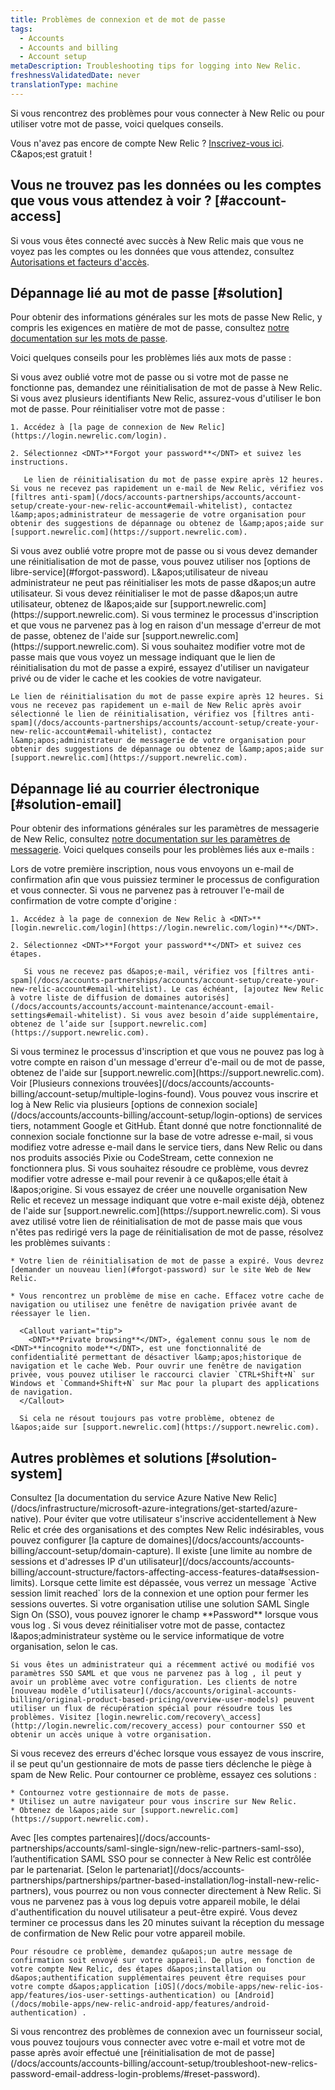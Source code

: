 ```yaml
---
title: Problèmes de connexion et de mot de passe
tags:
  - Accounts
  - Accounts and billing
  - Account setup
metaDescription: Troubleshooting tips for logging into New Relic.
freshnessValidatedDate: never
translationType: machine
---
```


Si vous rencontrez des problèmes pour vous connecter à New Relic ou pour utiliser votre mot de passe, voici quelques conseils.

Vous n&apos;avez pas encore de compte New Relic ? [Inscrivez-vous ici](https://newrelic.com/signup). C&amp;apos;est gratuit !

## Vous ne trouvez pas les données ou les comptes que vous vous attendez à voir ? [#account-access]

Si vous vous êtes connecté avec succès à New Relic mais que vous ne voyez pas les comptes ou les données que vous attendez, consultez [Autorisations et facteurs d&apos;accès](/docs/accounts/accounts-billing/general-account-settings/factors-affecting-access-features-data#account-access).

## Dépannage lié au mot de passe [#solution]

Pour obtenir des informations générales sur les mots de passe New Relic, y compris les exigences en matière de mot de passe, consultez [notre documentation sur les mots de passe](/docs/accounts/accounts/account-maintenance/change-passwords-user-preferences).

Voici quelques conseils pour les problèmes liés aux mots de passe :

<CollapserGroup>
  <Collapser id="forgot-password" title="Mot de passe oublié ou le mot de passe ne fonctionne pas">
    Si vous avez oublié votre mot de passe ou si votre mot de passe ne fonctionne pas, demandez une réinitialisation de mot de passe à New Relic. Si vous avez plusieurs identifiants New Relic, assurez-vous d&apos;utiliser le bon mot de passe. Pour réinitialiser votre mot de passe :

    1. Accédez à [la page de connexion de New Relic](https://login.newrelic.com/login).

    2. Sélectionnez <DNT>**Forgot your password**</DNT> et suivez les instructions.

       Le lien de réinitialisation du mot de passe expire après 12 heures. Si vous ne recevez pas rapidement un e-mail de New Relic, vérifiez vos [filtres anti-spam](/docs/accounts-partnerships/accounts/account-setup/create-your-new-relic-account#email-whitelist), contactez l&amp;apos;administrateur de messagerie de votre organisation pour obtenir des suggestions de dépannage ou obtenez de l&amp;apos;aide sur [support.newrelic.com](https://support.newrelic.com).
  </Collapser>

  <Collapser id="reset-password" title="Réinitialiser le mot de passe">
    Si vous avez oublié votre propre mot de passe ou si vous devez demander une réinitialisation de mot de passe, vous pouvez utiliser nos [options de libre-service](#forgot-password). L&amp;apos;utilisateur de niveau administrateur ne peut pas réinitialiser les mots de passe d&amp;apos;un autre utilisateur. Si vous devez réinitialiser le mot de passe d&amp;apos;un autre utilisateur, obtenez de l&amp;apos;aide sur [support.newrelic.com](https://support.newrelic.com).
  </Collapser>

  <Collapser id="account-login-errors" title="Message d'erreur de mot de passe">
    Si vous terminez le processus d&apos;inscription et que vous ne parvenez pas à log en raison d&apos;un message d&apos;erreur de mot de passe, obtenez de l&apos;aide sur [support.newrelic.com](https://support.newrelic.com).
  </Collapser>

  <Collapser id="expired-password" title="Le lien de réinitialisation du mot de passe a expiré">
    Si vous souhaitez modifier votre mot de passe mais que vous voyez un message indiquant que le lien de réinitialisation du mot de passe a expiré, essayez d&apos;utiliser un navigateur privé ou de vider le cache et les cookies de votre navigateur.

    Le lien de réinitialisation du mot de passe expire après 12 heures. Si vous ne recevez pas rapidement un e-mail de New Relic après avoir sélectionné le lien de réinitialisation, vérifiez vos [filtres anti-spam](/docs/accounts-partnerships/accounts/account-setup/create-your-new-relic-account#email-whitelist), contactez l&amp;apos;administrateur de messagerie de votre organisation pour obtenir des suggestions de dépannage ou obtenez de l&amp;apos;aide sur [support.newrelic.com](https://support.newrelic.com).
  </Collapser>
</CollapserGroup>

## Dépannage lié au courrier électronique [#solution-email]

Pour obtenir des informations générales sur les paramètres de messagerie de New Relic, consultez [notre documentation sur les paramètres de messagerie](/docs/accounts/accounts/account-maintenance/account-email-settings). Voici quelques conseils pour les problèmes liés aux e-mails :

<CollapserGroup>
  <Collapser id="no-confirmation-email" title="Je n'ai pas reçu d'e-mail de confirmation de nouveau compte">
    Lors de votre première inscription, nous vous envoyons un e-mail de confirmation afin que vous puissiez terminer le processus de configuration et vous connecter. Si vous ne parvenez pas à retrouver l&apos;e-mail de confirmation de votre compte d&apos;origine :

    1. Accédez à la page de connexion de New Relic à <DNT>**[login.newrelic.com/login](https://login.newrelic.com/login)**</DNT>.

    2. Sélectionnez <DNT>**Forgot your password**</DNT> et suivez ces étapes.

       Si vous ne recevez pas d&apos;e-mail, vérifiez vos [filtres anti-spam](/docs/accounts-partnerships/accounts/account-setup/create-your-new-relic-account#email-whitelist). Le cas échéant, [ajoutez New Relic à votre liste de diffusion de domaines autorisés](/docs/accounts/accounts/account-maintenance/account-email-settings#email-whitelist). Si vous avez besoin d’aide supplémentaire, obtenez de l’aide sur [support.newrelic.com](https://support.newrelic.com).
  </Collapser>

  <Collapser id="forgot-email" title="L'adresse e-mail ne fonctionne pas ou autre message d'erreur">
    Si vous terminez le processus d&apos;inscription et que vous ne pouvez pas log à votre compte en raison d&apos;un message d&apos;erreur d&apos;e-mail ou de mot de passe, obtenez de l&apos;aide sur [support.newrelic.com](https://support.newrelic.com).
  </Collapser>

  <Collapser id="verify-email" title="Plusieurs identifiants trouvés : demande de vérification de l'e-mail">
    Voir [Plusieurs connexions trouvées](/docs/accounts/accounts-billing/account-setup/multiple-logins-found).
  </Collapser>

  <Collapser id="social-login" title="Problèmes de messagerie liés à la connexion sociale (Google, GitHub)">
    Vous pouvez vous inscrire et log à New Relic via plusieurs [options de connexion sociale](/docs/accounts/accounts-billing/account-setup/login-options) de services tiers, notamment Google et GitHub. Étant donné que notre fonctionnalité de connexion sociale fonctionne sur la base de votre adresse e-mail, si vous modifiez votre adresse e-mail dans le service tiers, dans New Relic ou dans nos produits associés Pixie ou CodeStream, cette connexion ne fonctionnera plus. Si vous souhaitez résoudre ce problème, vous devrez modifier votre adresse e-mail pour revenir à ce qu&amp;apos;elle était à l&amp;apos;origine.
  </Collapser>

  <Collapser id="account-exists" title="J'ai reçu un message indiquant que l'e-mail existe déjà">
    Si vous essayez de créer une nouvelle organisation New Relic et recevez un message indiquant que votre e-mail existe déjà, obtenez de l&apos;aide sur [support.newrelic.com](https://support.newrelic.com).
  </Collapser>

  <Collapser id="link-redirect" title="Le lien de courrier électronique ne redirige pas vers la page de réinitialisation du mot de passe">
    Si vous avez utilisé votre lien de réinitialisation de mot de passe mais que vous n&apos;êtes pas redirigé vers la page de réinitialisation de mot de passe, résolvez les problèmes suivants :

    * Votre lien de réinitialisation de mot de passe a expiré. Vous devrez [demander un nouveau lien](#forgot-password) sur le site Web de New Relic.

    * Vous rencontrez un problème de mise en cache. Effacez votre cache de navigation ou utilisez une fenêtre de navigation privée avant de réessayer le lien.

      <Callout variant="tip">
        <DNT>**Private browsing**</DNT>, également connu sous le nom de <DNT>**incognito mode**</DNT>, est une fonctionnalité de confidentialité permettant de désactiver l&amp;apos;historique de navigation et le cache Web. Pour ouvrir une fenêtre de navigation privée, vous pouvez utiliser le raccourci clavier `CTRL+Shift+N` sur Windows et `Command+Shift+N` sur Mac pour la plupart des applications de navigation.
      </Callout>

      Si cela ne résout toujours pas votre problème, obtenez de l&apos;aide sur [support.newrelic.com](https://support.newrelic.com).
  </Collapser>
</CollapserGroup>

## Autres problèmes et solutions [#solution-system]

<CollapserGroup>
  <Collapser id="azure-login" title="Impossible log au compte Azure Native New Relic Service">
    Consultez [la documentation du service Azure Native New Relic](/docs/infrastructure/microsoft-azure-integrations/get-started/azure-native).
  </Collapser>

  <Collapser id="domain-capture" title="Vous souhaitez capturer l'utilisateur d'une organisation lors de son inscription">
    Pour éviter que votre utilisateur s&apos;inscrive accidentellement à New Relic et crée des organisations et des comptes New Relic indésirables, vous pouvez configurer [la capture de domaines](/docs/accounts/accounts-billing/account-setup/domain-capture).
  </Collapser>

  <Collapser id="active-session-limit" title="Limite de session active dépassée">
    Il existe [une limite au nombre de sessions et d&apos;adresses IP d&apos;un utilisateur](/docs/accounts/accounts-billing/account-structure/factors-affecting-access-features-data#session-limits). Lorsque cette limite est dépassée, vous verrez un message `Active session limit reached` lors de la connexion et une option pour fermer les sessions ouvertes.
  </Collapser>

  <Collapser id="two-week-option" title="Impossible log en raison de problèmes d'authentification unique (SSO) SAML">
    Si votre organisation utilise une solution SAML Single Sign On (SSO), vous pouvez ignorer le champ <DNT>**Password**</DNT> lorsque vous vous log . Si vous devez réinitialiser votre mot de passe, contactez l&amp;apos;administrateur système ou le service informatique de votre organisation, selon le cas.

    Si vous êtes un administrateur qui a récemment activé ou modifié vos paramètres SSO SAML et que vous ne parvenez pas à log , il peut y avoir un problème avec votre configuration. Les clients de notre [nouveau modèle d’utilisateur](/docs/accounts/original-accounts-billing/original-product-based-pricing/overview-user-models) peuvent utiliser un flux de récupération spécial pour résoudre tous les problèmes. Visitez [login.newrelic.com/recovery\_access](http://login.newrelic.com/recovery_access) pour contourner SSO et obtenir un accès unique à votre organisation.
  </Collapser>

  <Collapser id="failure-errors" title="Des erreurs de défaillance du système empêchent la connexion">
    Si vous recevez des erreurs d&apos;échec lorsque vous essayez de vous inscrire, il se peut qu&apos;un gestionnaire de mots de passe tiers déclenche le piège à spam de New Relic. Pour contourner ce problème, essayez ces solutions :

    * Contournez votre gestionnaire de mots de passe.
    * Utilisez un autre navigateur pour vous inscrire sur New Relic.
    * Obtenez de l&apos;aide sur [support.newrelic.com](https://support.newrelic.com).
  </Collapser>

  <Collapser id="partner-errors" title="Impossible log à partir du compte partenaire New Relic">
    Avec [les comptes partenaires](/docs/accounts-partnerships/accounts/saml-single-sign/new-relic-partners-saml-sso), l’authentification SAML SSO pour se connecter à New Relic est contrôlée par le partenariat. [Selon le partenariat](/docs/accounts-partnerships/partnerships/partner-based-installation/log-install-new-relic-partners), vous pourrez ou non vous connecter directement à New Relic.
  </Collapser>

  <Collapser id="mobile-errors" title="Impossible log à partir d'un appareil mobile">
    Si vous ne parvenez pas à vous log depuis votre appareil mobile, le délai d&apos;authentification du nouvel utilisateur a peut-être expiré. Vous devez terminer ce processus dans les 20 minutes suivant la réception du message de confirmation de New Relic pour votre appareil mobile.

    Pour résoudre ce problème, demandez qu&apos;un autre message de confirmation soit envoyé sur votre appareil. De plus, en fonction de votre compte New Relic, des étapes d&apos;installation ou d&apos;authentification supplémentaires peuvent être requises pour votre compte d&apos;application [iOS](/docs/mobile-apps/new-relic-ios-app/features/ios-user-settings-authentication) ou [Android](/docs/mobile-apps/new-relic-android-app/features/android-authentication) .
  </Collapser>

  <Collapser id="social-login-error" title="Connexion sociale échouée">
    Si vous rencontrez des problèmes de connexion avec un fournisseur social, vous pouvez toujours vous connecter avec votre e-mail et votre mot de passe après avoir effectué une [réinitialisation de mot de passe](/docs/accounts/accounts-billing/account-setup/troubleshoot-new-relics-password-email-address-login-problems/#reset-password).
  </Collapser>
</CollapserGroup>